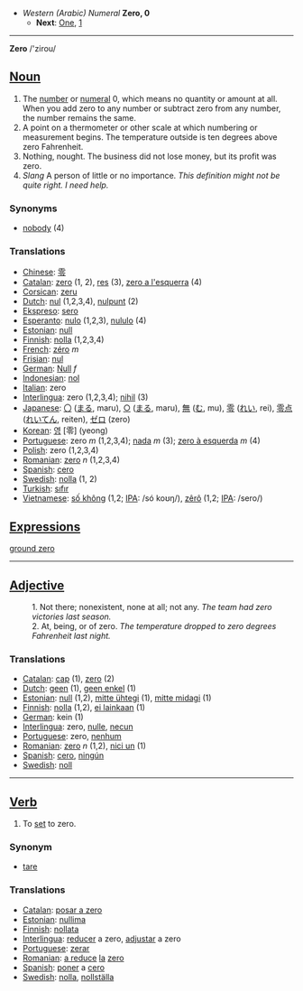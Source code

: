 *''Western (Arabic) Numeral'' '''Zero, 0'''
**'''Next''': [[One]], [[1]]

----

'''Zero''' /'zirou/

==[[Noun]]==

# The [[number]] or [[numeral]] 0, which means no quantity or amount at all. When you add zero to any number or subtract zero from any number, the number remains the same. 
#A point on a thermometer or other scale at which numbering or measurement begins. The temperature outside is ten degrees above zero Fahrenheit. 
# Nothing, nought. The business did not lose money, but its profit was zero.
# ''Slang'' A person of little or no importance. ''This definition might not be quite right. I need help.''

===Synonyms===
*[[nobody]] (4)

===Translations===
*[[Chinese]]: [[零]]
*[[Catalan]]: [[zero]] (1, 2), [[res]] (3), [[zero a l'esquerra]] (4)
*[[Corsican]]: [[zeru]]
*[[Dutch]]: [[nul]] (1,2,3,4), [[nulpunt]] (2)
*[[Ekspreso]]: [[sero]]
*[[Esperanto]]: [[nulo]] (1,2,3), [[nululo]] (4)
*[[Estonian]]: [[null]]
*[[Finnish]]: [[nolla]] (1,2,3,4)
*[[French]]: [[zéro]] ''m''
*[[Frisian]]: [[nul]]
*[[German]]: [[Null]] ''f''
*[[Indonesian]]: [[nol]]
*[[Italian]]: zero
*[[Interlingua]]: zero (1,2,3,4); [[nihil]] (3)
*[[Japanese]]: [[〇]] ([[まる]], maru), [[○]] ([[まる]], maru), [[無]] ([[む]], mu), [[零]] ([[れい]], rei), [[零点]] ([[れいてん]], reiten), [[ゼロ]] (zero)
*[[Korean]]: [[영]] [零] (yeong)
*[[Portuguese]]: zero ''m'' (1,2,3,4); [[nada]] ''m'' (3); [[zero à esquerda]] ''m'' (4)
*[[Polish]]: zero (1,2,3,4)
*[[Romanian]]: [[zero]] ''n'' (1,2,3,4)
*[[Spanish]]: [[cero]]
*[[Swedish]]: [[nolla]] (1, 2)
*[[Turkish]]: [[sıfır]]
*[[Vietnamese]]: [[số không]] (1,2; [[International Phonetic Alphabet|IPA]]: /só koʊŋ/), [[zêrô]] (1,2; [[International Phonetic Alphabet|IPA]]: /sero/)

==[[Expressions]]==

[[ground zero]]

----

==[[Adjective]]==

:1. Not there; nonexistent, none at all; not any. ''The team had zero victories last season.''
:2. At, being, or of zero. ''The temperature dropped to zero degrees Fahrenheit last night.''
 
===Translations===
*[[Catalan]]: [[cap]] (1), [[zero]] (2)
*[[Dutch]]: [[geen]] (1), [[geen enkel]] (1)
*[[Estonian]]: [[null]] (1,2), [[mitte ühtegi]] (1), [[mitte midagi]] (1)
*[[Finnish]]: [[nolla]] (1,2), [[ei lainkaan]] (1)
*[[German]]: kein (1)  
*[[Interlingua]]: zero, [[nulle]], [[necun]]
*[[Portuguese]]: zero, [[nenhum]]
*[[Romanian]]: [[zero]] ''n'' (1,2), [[nici un]] (1)
*[[Spanish]]: [[cero]], [[ningún]]
*[[Swedish]]: [[noll]]

-----

==[[Verb]]==

# To [[set]] to zero.

===Synonym===
*[[tare]]

===Translations===

*[[Catalan]]: [[posar a zero]]
*[[Estonian]]: [[nullima]]
*[[Finnish]]: [[nollata]]
*[[Interlingua]]: [[reducer]] a zero, [[adjustar]] a zero
*[[Portuguese]]: [[zerar]]
*[[Romanian]]: [[a reduce]] [[la]] [[zero]]
*[[Spanish]]: [[poner]] a [[cero]]
*[[Swedish]]: [[nolla]], [[nollställa]]
